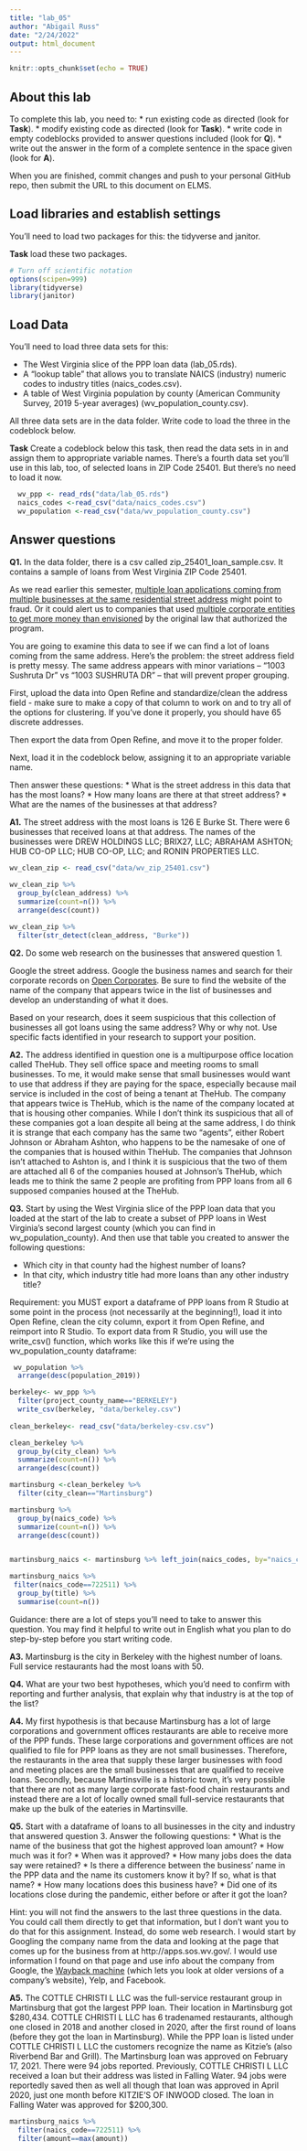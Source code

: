 ```yaml
---
title: "lab_05"
author: "Abigail Russ"
date: "2/24/2022"
output: html_document
---
```


```r
knitr::opts_chunk$set(echo = TRUE)
```

## About this lab

To complete this lab, you need to:
* run existing code as directed (look for **Task**).
* modify existing code as directed (look for **Task**).
* write code in empty codeblocks provided to answer questions included (look for **Q**).
* write out the answer in the form of a complete sentence in the space given (look for **A**).

When you are finished, commit changes and push to your personal GitHub repo, then submit the URL to this document on ELMS.

## Load libraries and establish settings

You'll need to load two packages for this: the tidyverse and janitor.

**Task** load these two packages.

```r
# Turn off scientific notation
options(scipen=999)
library(tidyverse)
library(janitor)

```

## Load Data

You'll need to load three data sets for this:

* The West Virginia slice of the PPP loan data (lab_05.rds).
* A "lookup table" that allows you to translate NAICS (industry) numeric codes to industry titles (naics_codes.csv).
* A table of West Virginia population by county (American Community Survey, 2019 5-year averages) (wv_population_county.csv).

All three data sets are in the data folder.  Write code to load the three in the codeblock below.

**Task** Create a codeblock below this task, then read the data sets in in and assign them to appropriate variable names. There's a fourth data set you'll use in this lab, too, of selected loans in ZIP Code 25401. But there's no need to load it now.

```r
  wv_ppp <- read_rds("data/lab_05.rds")
  naics_codes <-read_csv("data/naics_codes.csv")
  wv_population <-read_csv("data/wv_population_county.csv")
```

## Answer questions

**Q1.** In the data folder, there is a csv called zip_25401_loan_sample.csv.  It contains a sample of loans from West Virginia ZIP Code 25401.

As we read earlier this semester, [multiple loan applications coming from multiple businesses at the same residential street address](https://www.nytimes.com/2021/08/17/business/ppp-fraud-covid.html) might point to fraud. Or it could alert us to companies that used [multiple corporate entities to get more money than envisioned](https://www.propublica.org/article/different-names-same-address-how-big-businesses-got-government-loans-meant-for-small-businesses) by the original law that authorized the program.   

You are going to examine this data to see if we can find a lot of loans coming from the same address.  Here's the problem: the street address field is pretty messy.  The same address appears with minor variations --  "1003 Sushruta Dr" vs "1003 SUSHRUTA DR" -- that will prevent proper grouping.

First, upload the data into Open Refine and standardize/clean the address field - make sure to make a copy of that column to work on and to try all of the options for clustering. If you've done it properly, you should have 65 discrete addresses.

Then export the data from Open Refine, and move it to the proper folder.

Next, load it in the codeblock below, assigning it to an appropriate variable name.

Then answer these questions:
* What is the street address in this data that has the most loans?
* How many loans are there at that street address?
* What are the names of the businesses at that address?

**A1.** The street address with the most loans is 126 E Burke St. There were 6 businesses that received loans at that address. The names of the businesses were DREW HOLDINGS LLC; BRIX27, LLC; ABRAHAM ASHTON; HUB CO-OP LLC; HUB CO-OP, LLC; and RONIN PROPERTIES LLC.

```r
wv_clean_zip <- read_csv("data/wv_zip_25401.csv")
  
wv_clean_zip %>% 
  group_by(clean_address) %>% 
  summarize(count=n()) %>% 
  arrange(desc(count))

wv_clean_zip %>% 
  filter(str_detect(clean_address, "Burke"))

```

**Q2.** Do some web research on the businesses that answered question 1.  

Google the street address.  Google the business names and search for their corporate records on [Open Corporates](https://opencorporates.com/). Be sure to find the website of the name of the company that appears twice in the list of businesses and develop an understanding of what it does.

Based on your research, does it seem suspicious that this collection of businesses all got loans using the same address? Why or why not. Use specific facts identified in your research to support your position.

**A2.** The address identified in question one is a multipurpose office location called TheHub. They sell office space and meeting rooms to small businesses. To me, it would make sense that small businesses would want to use that address if they are paying for the space, especially because mail service is included in the cost of being a tenant at TheHub. The company that appears twice is TheHub, which is the name of the company located at that is housing other companies. While I don't think its suspicious that all of these companies got a loan despite all being at the same address, I do think it is strange that each company has the same two "agents", either Robert Johnson or Abraham Ashton, who happens to be the namesake of one of the companies that is housed within TheHub. The companies that Johnson isn't attached to Ashton is, and I think it is suspicious that the two of them are attached all 6 of the companies housed at Johnson's TheHub, which leads me to think the same 2 people are profiting from PPP loans from all 6 supposed companies housed at the TheHub. 

**Q3.** Start by using the West Virginia slice of the PPP loan data that you loaded at the start of the lab to create a subset of PPP loans in West Virginia's second largest county (which you can find in wv_population_county). And then use that table you created to answer the following questions:

* Which city in that county had the highest number of loans?
* In that city, which industry title had more loans than any other industry title?

Requirement: you MUST export a dataframe of PPP loans from R Studio at some point in the process (not necessarily at the beginning!), load it into Open Refine, clean the city column, export it from Open Refine, and reimport into R Studio. To export data from R Studio, you will use the write_csv() function, which works like this if we're using the wv_population_county dataframe:

```r
 wv_population %>% 
  arrange(desc(population_2019))

berkeley<- wv_ppp %>% 
  filter(project_county_name=="BERKELEY")
  write_csv(berkeley, "data/berkeley.csv")
  
clean_berkeley<- read_csv("data/berkeley-csv.csv")

clean_berkeley %>% 
  group_by(city_clean) %>% 
  summarize(count=n()) %>% 
  arrange(desc(count))

martinsburg <-clean_berkeley %>% 
  filter(city_clean=="Martinsburg")

martinsburg %>% 
  group_by(naics_code) %>% 
  summarize(count=n()) %>% 
  arrange(desc(count))


martinsburg_naics <- martinsburg %>% left_join(naics_codes, by="naics_code")

martinsburg_naics %>%  
 filter(naics_code==722511) %>% 
  group_by(title) %>% 
  summarise(count=n())

```

Guidance: there are a lot of steps you'll need to take to answer this question. You may find it helpful to write out in English what you plan to do step-by-step before you start writing code. 

**A3.** Martinsburg	is the city in Berkeley with the highest number of loans. Full service restaurants had the most loans with 50.


**Q4.** What are your two best hypotheses, which you'd need to confirm with reporting and further analysis, that explain why that industry is at the top of the list?

**A4.** My first hypothesis is that because Martinsburg has a lot of large corporations and government offices restaurants are able to receive more of the PPP funds. These large corporations and government offices are not qualified to file for PPP loans as they are not small businesses. Therefore, the restaurants in the area that supply these larger businesses with food and meeting places are the small businesses that are qualified to receive loans. Secondly, because Martinsville is a historic town, it's very possible that there are not as many large corporate fast-food chain restaurants and instead there are a lot of locally owned small full-service restaurants that make up the bulk of the eateries in Martinsville. 

**Q5.** Start with a dataframe of loans to all businesses in the city and industry that answered question 3. Answer the following questions:
* What is the name of the business that got the highest approved loan amount?
* How much was it for?
* When was it approved?
* How many jobs does the data say were retained?
* Is there a difference between the business' name in the PPP data and the name its customers know it by? If so, what is that name?
* How many locations does this business have?
* Did one of its locations close during the pandemic, either before or after it got the loan?

Hint: you will not find the answers to the last three questions in the data.  You could call them directly to get that information, but I don't want you to do that for this assignment.  Instead, do some web research. I would start by Googling the company name from the data and looking at the page that comes up for the business from at http://apps.sos.wv.gov/. I would use information I found on that page and use info about the company from Google, the [Wayback machine](https://archive.org/web/) (which lets you look at older versions of a company's website), Yelp, and Facebook.

**A5.** The COTTLE CHRISTI L LLC was the full-service restaurant group in Martinsburg that got the largest PPP loan. Their location in Martinsburg got $280,434. COTTLE CHRISTI L LLC has 6 tradenamed restaurants, although one closed in 2018 and another closed in 2020, after the first round of loans (before they got the loan in Martinsburg). While the PPP loan is listed under COTTLE CHRISTI L LLC the customers recognize the name as Kitzie's (also Riverbend Bar and Grill). The Martinsburg loan was approved on February 17, 2021. There were 94 jobs reported. Previously, COTTLE CHRISTI L LLC received a loan but their address was listed in Falling Water. 94 jobs were reportedly saved then as well all though that loan was approved in April 2020, just one month before KITZIE'S OF INWOOD closed. The loan in Falling Water was approved for $200,300. 
```r
martinsburg_naics %>% 
  filter(naics_code==722511) %>% 
  filter(amount==max(amount))

```

